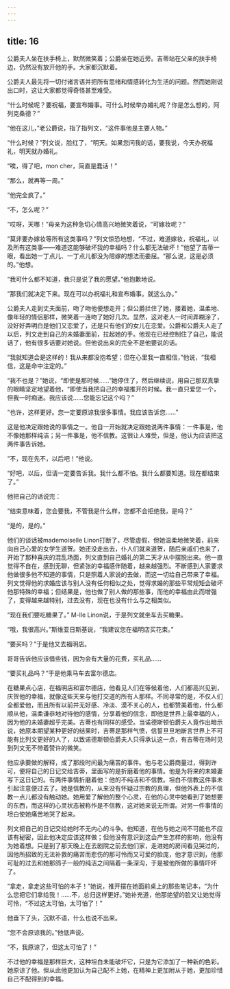 ```yaml
---
---
---
```

title: 16
---




公爵夫人坐在扶手椅上，默然微笑着；公爵坐在她近旁。吉蒂站在父亲的扶手椅边，仍然没有放开他的手。大家都沉默着。

公爵夫人最先将一切付诸言语并把所有思绪和情感转化为生活的问题。然而她刚说出口时，这让大家都觉得奇怪甚至难受。

“什么时候呢？要祝福，要宣布婚事。可什么时候举办婚礼呢？你是怎么想的，阿列克桑德？”

“他在这儿，”老公爵说，指了指列文，“这件事他是主要人物。”

“什么时候？”列文说，脸红了，“明天。如果您问我的话，要我说，今天办祝福礼，明天就办婚礼。

“唉，得了吧，mon cher，简直是蠢话！”

“那么，就再等一周。”

“他完全疯了。”

“不，怎么呢？”

“哎呀，天哪！”母亲为这种急切心情高兴地微笑着说，“可嫁妆呢？”

“莫非要办嫁妆等所有这类事吗？”列文惊恐地想，“不过，难道嫁妆，祝福礼，以及所有这类事——难道这能够破坏我的幸福吗？什么都无法破坏！”他望了吉蒂一眼，看出她一丁点儿、一丁点儿都没为陪嫁的想法而委屈。“那么说，这是必须的。”他想。

“我可什么都不知道，我只是说了我的愿望。”他抱歉地说。

“那我们就决定下来。现在可以办祝福礼和宣布婚事。就这么办。”

公爵夫人走到丈夫面前，吻了吻他便想走开；但公爵拦住了她，搂着她，温柔地、像年轻的情侣那样，微笑着一连吻了她好几次。显然，这对老人一时间弄糊涂了，没好好弄明白是他们又恋爱了，还是只有他们的女儿在恋爱。公爵和公爵夫人走了以后，列文走到自己的未婚妻面前，拉起她的手。他现在已经控制住了自己，能说话了，他有很多话要对她说。但他说出来的完全不是他要说的话。

“我就知道会是这样的！我从来都没抱希望；但在心里我一直相信，”他说，“我相信，这是命中注定的。”

“我不也是？”她说，“即使是那时候……”她停住了，然后继续说，用自己那双真挚的眼睛坚定地望着他，“即使当我把自己的幸福推开的时候。我一直只爱您一个，但我一时痴迷。我应该说……您能忘记这个吗？”

“也许，这样更好。您一定要原谅我很多事情。我应该告诉您……”

这是他决定跟她说的事情之一。他自一开始就决定跟她说两件事情：一件事是，他不像她那样纯洁；另一件事是，他不信教。这很让人难受，但是，他认为应该把这两件事告诉她。

“不，现在先不，以后吧！”他说。

“好吧，以后，但请一定要告诉我。我什么都不怕。我什么都要知道。现在都结束了。”

他把自己的话说完：

“结束意味着，您会要我，不管我是什么样，您都不会拒绝我，是吗？”

“是的，是的。”

他们的谈话被mademoiselle Linon打断了，尽管虚假，但她温柔地微笑着，前来向自己心爱的女学生道贺。她还没走出去，仆人们就来道贺，随后亲戚们也来了，开始了那种喜庆的混乱场面，列文直到自己婚礼的第二天才从中摆脱出来。他一直觉得不自在，感到无聊，但紧张的幸福感伴随着，越来越强烈。不断感到人家要求他做很多他不知道的事情，只是照着人家说的去做，而这一切给自己带来了幸福。列文觉得他的求婚应该与别人没有任何相似之处，觉得求婚的那些平常规矩会破坏他那特殊的幸福；但结果是，他也做了别人做的那些事，而他的幸福由此而增强了，变得越来越特别，过去没有，现在也没有什么与之相类似。

“现在我们要吃糖果了。” M-lle Linon说，于是列文就坐车去买糖果。

“哦，我很高兴。”斯维亚日斯基说，“我建议您在福明店买花束。”

“要买吗？”于是他又去福明店。

哥哥告诉他应该借些钱，因为会有大量的花费，买礼品……

“要买礼品吗？”于是他乘马车去富尔德店。

在糖果点心店，在福明店和富尔德店，他看见人们在等候着他，人们都高兴见到，庆贺他的幸福，就像这些天来与他打交道的所有人那样。不同寻常的是，不仅人们全都爱他，而且所有以前并无好感、冷淡、漠不关心的人，也都赞美着他，什么都顺从他，温柔谦恭地对待他的感情，分享着他的信念，即他是世界上最幸福的人，因为他的未婚妻超乎完美。吉蒂也有同样的感受。当诺德斯顿伯爵夫人竟作出暗示说，她原本期望某种更好的结果时，吉蒂是那样气愤，信誓旦旦地断言世界上不可能有比列文更好的人了，以致诺德斯顿伯爵夫人只得承认这一点，有吉蒂在场时见到列文无不带着赞许的微笑。

他应承要做的解释，成了那段时间最为痛苦的事件。他与老公爵商量过，得到许可，便将自己的日记交给吉蒂，里面写的是折磨着他的事情。他是为将来的未婚妻写下这日记的。有两件事情折磨着他：他的不纯洁和不信教。坦白不信教这件事未引起注意便过去了。她是信教的，从来没有怀疑过宗教的真理，但他外表上的不信教一点儿都没有触动她。她用爱了解他的整个心灵，在他的心灵中她看到了她想要的东西，而这样的心灵状态被称作是不信教，这对她来说无所谓。对另一件事情的坦白使她痛苦地哭了起来。

列文把自己的日记交给她时不无内心的斗争。他知道，在他与她之间不可能也不应该有秘密，因此他决定应该这样做；但他没有意识到这会产生怎样的影响，他没有为她着想。只是到了那天晚上在去剧院之前去他们家，走进她的房间看见哭过的，因他所招致的无法补救的痛苦而悲伤的那可怜而又可爱的脸庞，他才意识到，他那可耻的过去和她那鸽子一般的纯洁之间隔着一条深沟，于是被他所做的事情吓坏了。

“拿走，拿走这些可怕的本子！”她说，推开摆在她面前桌上的那些笔记本，“为什么您把它们拿给我！……不，总归这样更好。”她补充道，他那绝望的脸又让她觉得可怜，“不过这太可怕，太可怕了！”

他垂下了头，沉默不语，什么也说不出来。

“您不会原谅我的。”他低声说。

“不，我原谅了，但这太可怕了！”

不过他的幸福是那样巨大，这种坦白未能破坏它，只是为它添加了一种新的色彩。她原谅了他。但从此他更加认为自己配不上她，在精神上更加附从于她，更加珍惜自己不配得到的幸福。